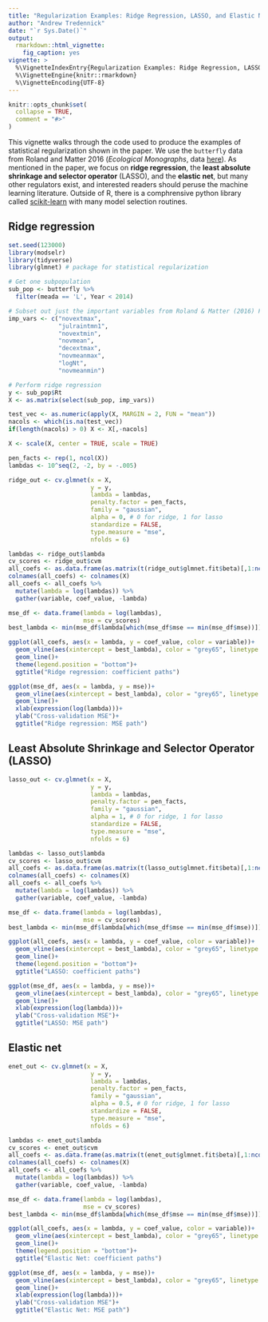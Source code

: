 ```yaml
---
title: "Regularization Examples: Ridge Regression, LASSO, and Elastic Net"
author: "Andrew Tredennick"
date: "`r Sys.Date()`"
output:
  rmarkdown::html_vignette:
    fig_caption: yes
vignette: >
  %\VignetteIndexEntry{Regularization Examples: Ridge Regression, LASSO, and Elastic Net}
  %\VignetteEngine{knitr::rmarkdown}
  %\VignetteEncoding{UTF-8}
---
```


```r
knitr::opts_chunk$set(
  collapse = TRUE,
  comment = "#>"
)
```

This vignette walks through the code used to produce the examples of statistical regularization shown in the paper. We use the `butterfly` data from Roland and Matter 2016 (*Ecological Monographs*, data [here](https://datadryad.org/resource/doi:10.5061/dryad.tp324)). As mentioned in the paper, we focus on **ridge regression**, the **least absolute shrinkage and selector operator** (LASSO), and the **elastic net**, but many other regulators exist, and interested readers should peruse the machine learning literature. Outside of R, there is a comphrensive python library called [scikit-learn](http://scikit-learn.org/stable/index.html) with many model selection routines.

##  Ridge regression
```r
set.seed(123000)
library(modselr)
library(tidyverse)
library(glmnet) # package for statistical regularization

# Get one subpopulation
sub_pop <- butterfly %>%
  filter(meada == 'L', Year < 2014)

# Subset out just the important variables from Roland & Matter (2016) Figure 3
imp_vars <- c("novextmax",
              "julraintmn1",
              "novextmin",
              "novmean",
              "decextmax",
              "novmeanmax",
              "logNt",
              "novmeanmin")

# Perform ridge regression
y <- sub_pop$Rt
X <- as.matrix(select(sub_pop, imp_vars))

test_vec <- as.numeric(apply(X, MARGIN = 2, FUN = "mean"))
nacols <- which(is.na(test_vec))
if(length(nacols) > 0) X <- X[,-nacols]

X <- scale(X, center = TRUE, scale = TRUE)

pen_facts <- rep(1, ncol(X))
lambdas <- 10^seq(2, -2, by = -.005)

ridge_out <- cv.glmnet(x = X, 
                       y = y, 
                       lambda = lambdas,
                       penalty.factor = pen_facts,
                       family = "gaussian", 
                       alpha = 0, # 0 for ridge, 1 for lasso 
                       standardize = FALSE, 
                       type.measure = "mse",
                       nfolds = 6)

lambdas <- ridge_out$lambda
cv_scores <- ridge_out$cvm
all_coefs <- as.data.frame(as.matrix(t(ridge_out$glmnet.fit$beta)[,1:ncol(X)]))
colnames(all_coefs) <- colnames(X)
all_coefs <- all_coefs %>%
  mutate(lambda = log(lambdas)) %>%
  gather(variable, coef_value, -lambda)

mse_df <- data.frame(lambda = log(lambdas),
                     mse = cv_scores)
best_lambda <- min(mse_df$lambda[which(mse_df$mse == min(mse_df$mse))])

ggplot(all_coefs, aes(x = lambda, y = coef_value, color = variable))+
  geom_vline(aes(xintercept = best_lambda), color = "grey65", linetype = "dashed")+
  geom_line()+
  theme(legend.position = "bottom")+
  ggtitle("Ridge regression: coefficient paths")

ggplot(mse_df, aes(x = lambda, y = mse))+
  geom_vline(aes(xintercept = best_lambda), color = "grey65", linetype = "dashed")+
  geom_line()+
  xlab(expression(log(lambda)))+
  ylab("Cross-validation MSE")+
  ggtitle("Ridge regression: MSE path")
```

## Least Absolute Shrinkage and Selector Operator (LASSO)
```r
lasso_out <- cv.glmnet(x = X, 
                       y = y, 
                       lambda = lambdas,
                       penalty.factor = pen_facts,
                       family = "gaussian", 
                       alpha = 1, # 0 for ridge, 1 for lasso 
                       standardize = FALSE, 
                       type.measure = "mse",
                       nfolds = 6)

lambdas <- lasso_out$lambda
cv_scores <- lasso_out$cvm
all_coefs <- as.data.frame(as.matrix(t(lasso_out$glmnet.fit$beta)[,1:ncol(X)]))
colnames(all_coefs) <- colnames(X)
all_coefs <- all_coefs %>%
  mutate(lambda = log(lambdas)) %>%
  gather(variable, coef_value, -lambda)

mse_df <- data.frame(lambda = log(lambdas),
                     mse = cv_scores)
best_lambda <- min(mse_df$lambda[which(mse_df$mse == min(mse_df$mse))])

ggplot(all_coefs, aes(x = lambda, y = coef_value, color = variable))+
  geom_vline(aes(xintercept = best_lambda), color = "grey65", linetype = "dashed")+
  geom_line()+
  theme(legend.position = "bottom")+
  ggtitle("LASSO: coefficient paths")

ggplot(mse_df, aes(x = lambda, y = mse))+
  geom_vline(aes(xintercept = best_lambda), color = "grey65", linetype = "dashed")+
  geom_line()+
  xlab(expression(log(lambda)))+
  ylab("Cross-validation MSE")+
  ggtitle("LASSO: MSE path")
```

## Elastic net
```r
enet_out <- cv.glmnet(x = X, 
                       y = y, 
                       lambda = lambdas,
                       penalty.factor = pen_facts,
                       family = "gaussian", 
                       alpha = 0.5, # 0 for ridge, 1 for lasso 
                       standardize = FALSE, 
                       type.measure = "mse",
                       nfolds = 6)

lambdas <- enet_out$lambda
cv_scores <- enet_out$cvm
all_coefs <- as.data.frame(as.matrix(t(enet_out$glmnet.fit$beta)[,1:ncol(X)]))
colnames(all_coefs) <- colnames(X)
all_coefs <- all_coefs %>%
  mutate(lambda = log(lambdas)) %>%
  gather(variable, coef_value, -lambda)

mse_df <- data.frame(lambda = log(lambdas),
                     mse = cv_scores)
best_lambda <- min(mse_df$lambda[which(mse_df$mse == min(mse_df$mse))])

ggplot(all_coefs, aes(x = lambda, y = coef_value, color = variable))+
  geom_vline(aes(xintercept = best_lambda), color = "grey65", linetype = "dashed")+
  geom_line()+
  theme(legend.position = "bottom")+
  ggtitle("Elastic Net: coefficient paths")

ggplot(mse_df, aes(x = lambda, y = mse))+
  geom_vline(aes(xintercept = best_lambda), color = "grey65", linetype = "dashed")+
  geom_line()+
  xlab(expression(log(lambda)))+
  ylab("Cross-validation MSE")+
  ggtitle("Elastic Net: MSE path")
```
